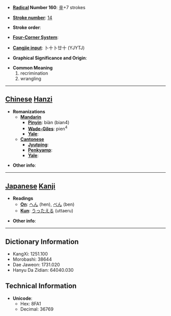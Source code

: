 * '''[[Wiktionary:Chinese radical index| Radical]] Number 160''': [[Wiktionary:Chinese radical index 辛|辛]]+7 strokes

* '''[[Wiktionary:Chinese total strokes index|Stroke number]]''': [[Wiktionary:Chinese total strokes index 14|14]]

* '''Stroke order''': 

* '''[[Wiktionary:Chinese four corner index|Four-Corner System]]''': 

* '''[[Wiktionary:Chinese Cangjie index|Cangjie input]]''': 卜十卜廿十 (YJYTJ)

* '''Graphical Significance and Origin''': 

* '''Common Meaning'''
*#recrimination
*# wrangling


----

== [[Chinese]] [[Hanzi]] ==

* '''Romanizations'''
** '''[[Mandarin]]'''
*** '''[[Pinyin]]''': biàn (bian4)
*** '''[[Wade-Giles]]''': pien<sup>4</sup>
*** '''[[Yale]]''': 
** '''[[Cantonese]]'''
*** '''[[Jyutping]]''':
*** '''[[Penkyamp]]''': 
*** '''[[Yale]]''': 

* '''Other info''': 

----

== [[Japanese]] [[Kanji]] ==

* '''Readings'''
** '''[[On]]''': [[へん]] (hen), [[べん]] (ben)
** '''[[Kun]]''': [[うったえる]] (uttaeru)

* '''Other info''':  

----

== Dictionary Information ==

* KangXi: 1251.100
* Morobashi: 38644
* Dae Jaweon: 1731.020
* Hanyu Da Zidian: 64040.030

== Technical Information ==

* '''Unicode''':
** Hex: 8FA1
** Decimal: 36769